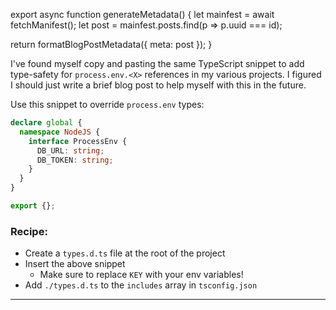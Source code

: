 

export async function generateMetadata() {
  let mainfest = await fetchManifest();
  let post = mainfest.posts.find(p => p.uuid === id);

  return formatBlogPostMetadata({ meta: post });
}

<BlogPage id={id}>

I've found myself copy and pasting the same TypeScript snippet to add
type-safety for `process.env.<X>` references in my various projects. I figured I
should just write a brief blog post to help myself with this in the future.

Use this snippet to override `process.env` types:

```ts
declare global {
  namespace NodeJS {
    interface ProcessEnv {
      DB_URL: string;
      DB_TOKEN: string;
    }
  }
}

export {};
```

### Recipe:

- Create a `types.d.ts` file at the root of the project
- Insert the above snippet
  - Make sure to replace `KEY` with your env variables!
- Add `./types.d.ts` to the `includes` array in `tsconfig.json`

---


</BlogPage>
